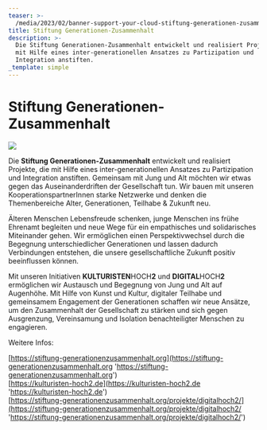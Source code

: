 ```yaml
---
teaser: >-
  /media/2023/02/banner-support-your-cloud-stiftung-generationen-zusammenhalt-1.jpg
title: Stiftung Generationen-Zusammenhalt
description: >-
  Die Stiftung Generationen-Zusammenhalt entwickelt und realisiert Projekte, die
  mit Hilfe eines inter-generationellen Ansatzes zu Partizipation und
  Integration anstiften.
_template: simple
---
```


# Stiftung Generationen-Zusammenhalt

![](/media/2023/02/banner-support-your-cloud-stiftung-generationen-zusammenhalt-1.jpg)

Die **Stiftung Generationen-Zusammenhalt** entwickelt und realisiert Projekte, die mit Hilfe eines inter-generationellen Ansatzes zu Partizipation und Integration anstiften. Gemeinsam mit Jung und Alt möchten wir etwas gegen das Auseinanderdriften der Gesellschaft tun. Wir bauen mit unseren KooperationspartnerInnen starke Netzwerke und denken die Themenbereiche Alter, Generationen, Teilhabe & Zukunft neu.

Älteren Menschen Lebensfreude schenken, junge Menschen ins frühe Ehrenamt begleiten und neue Wege für ein empathisches und solidarisches Miteinander gehen. Wir ermöglichen einen Perspektivwechsel durch die Begegnung unterschiedlicher Generationen und lassen dadurch Verbindungen entstehen, die unsere gesellschaftliche Zukunft positiv beeinflussen können.

Mit unseren Initiativen **KULTURISTEN**HOCH**2** und **DIGITAL**HOCH**2** ermöglichen wir Austausch und Begegnung von Jung und Alt auf Augenhöhe. Mit Hilfe von Kunst und Kultur, digitaler Teilhabe und gemeinsamem Engagement der Generationen schaffen wir neue Ansätze, um den Zusammenhalt der Gesellschaft zu stärken und sich gegen Ausgrenzung, Vereinsamung und Isolation benachteiligter Menschen zu engagieren.

Weitere Infos:

[https://stiftung-generationenzusammenhalt.org](https://stiftung-generationenzusammenhalt.org 'https://stiftung-generationenzusammenhalt.org')  
[https://kulturisten-hoch2.de](https://kulturisten-hoch2.de 'https://kulturisten-hoch2.de')  
[https://stiftung-generationenzusammenhalt.org/projekte/digitalhoch2/](https://stiftung-generationenzusammenhalt.org/projekte/digitalhoch2/ 'https://stiftung-generationenzusammenhalt.org/projekte/digitalhoch2/')
